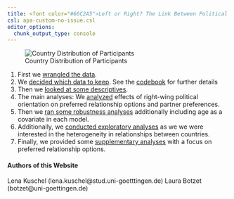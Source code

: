 ```yaml
---
title: <font color="#66C2A5">Left or Right? The Link Between Political Orientation and Partner Preferences in an International Sample of Single Women</font>
csl: apa-custom-no-issue.csl
editor_options: 
  chunk_output_type: console
---
```


<div class="row">


<div class="col-md-6 col-md-offset-1">
![Country Distribution of Participants](map_country_distribution.jpeg)
</div>

<div class="col-md-5">


1. First we [wrangled the data](01_datawrangling.html).
2. We [decided which data to keep](02_exclusion.html). See the [codebook](03_codebook.html) for further details
3. Then we [looked at some descriptives](04_descriptives.html).
4. The main analyses: We [analyzed](05_analyses.html) effects of right-wing political orientation on preferred relationship options and partner preferences.
5. Then we [ran some robustness analyses](06_robustness_analyses.html) additionally including age as a covariate in each model.
6. Additionally, we [conducted exploratory analyses](09_analyses_exploratory.html) as we we were interested in the heterogeneity in relationships between countries.
7. Finally, we provided some [supplementary analyses](12_supplement.html) with a focus on preferred relationship options.



</div>

</div>



</div>

#### Authors of this Website
Lena Kuschel (lena.kuschel@stud.uni-goetttingen.de)
Laura Botzet (botzet@uni-goettingen.de)

